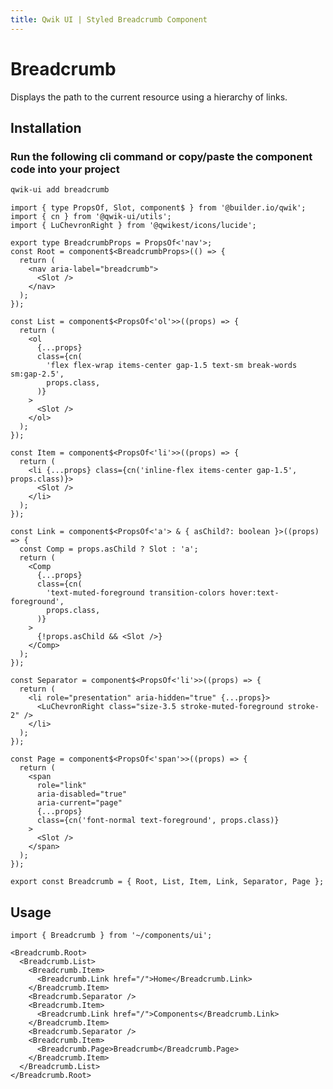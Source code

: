 ```yaml
---
title: Qwik UI | Styled Breadcrumb Component
---
```



<StatusBanner status={statusByComponent.styled.Breadcrumb} />

# Breadcrumb

Displays the path to the current resource using a hierarchy of links.

<ShowcasePrimary />

## Installation

### Run the following cli command or copy/paste the component code into your project

```sh
qwik-ui add breadcrumb
```

```tsx
import { type PropsOf, Slot, component$ } from '@builder.io/qwik';
import { cn } from '@qwik-ui/utils';
import { LuChevronRight } from '@qwikest/icons/lucide';

export type BreadcrumbProps = PropsOf<'nav'>;
const Root = component$<BreadcrumbProps>(() => {
  return (
    <nav aria-label="breadcrumb">
      <Slot />
    </nav>
  );
});

const List = component$<PropsOf<'ol'>>((props) => {
  return (
    <ol
      {...props}
      class={cn(
        'flex flex-wrap items-center gap-1.5 text-sm break-words sm:gap-2.5',
        props.class,
      )}
    >
      <Slot />
    </ol>
  );
});

const Item = component$<PropsOf<'li'>>((props) => {
  return (
    <li {...props} class={cn('inline-flex items-center gap-1.5', props.class)}>
      <Slot />
    </li>
  );
});

const Link = component$<PropsOf<'a'> & { asChild?: boolean }>((props) => {
  const Comp = props.asChild ? Slot : 'a';
  return (
    <Comp
      {...props}
      class={cn(
        'text-muted-foreground transition-colors hover:text-foreground',
        props.class,
      )}
    >
      {!props.asChild && <Slot />}
    </Comp>
  );
});

const Separator = component$<PropsOf<'li'>>((props) => {
  return (
    <li role="presentation" aria-hidden="true" {...props}>
      <LuChevronRight class="size-3.5 stroke-muted-foreground stroke-2" />
    </li>
  );
});

const Page = component$<PropsOf<'span'>>((props) => {
  return (
    <span
      role="link"
      aria-disabled="true"
      aria-current="page"
      {...props}
      class={cn('font-normal text-foreground', props.class)}
    >
      <Slot />
    </span>
  );
});

export const Breadcrumb = { Root, List, Item, Link, Separator, Page };
```

## Usage

```tsx
import { Breadcrumb } from '~/components/ui';
```

```tsx
<Breadcrumb.Root>
  <Breadcrumb.List>
    <Breadcrumb.Item>
      <Breadcrumb.Link href="/">Home</Breadcrumb.Link>
    </Breadcrumb.Item>
    <Breadcrumb.Separator />
    <Breadcrumb.Item>
      <Breadcrumb.Link href="/">Components</Breadcrumb.Link>
    </Breadcrumb.Item>
    <Breadcrumb.Separator />
    <Breadcrumb.Item>
      <Breadcrumb.Page>Breadcrumb</Breadcrumb.Page>
    </Breadcrumb.Item>
  </Breadcrumb.List>
</Breadcrumb.Root>
```
